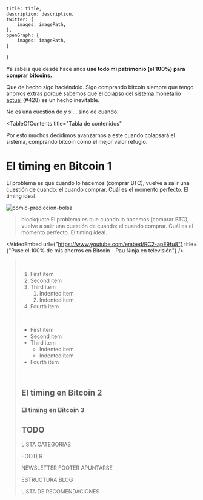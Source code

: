 

    title: title,
    description: description,
    twitter: {
        images: imagePath,
    },
    openGraph: {
        images: imagePath,
    }
}

<BlogHeader title={title} description={description} author={author} imagePath={imagePath} updatedAt={updatedAt} />

Ya sabéis que desde hace años **usé todo mi patrimonio (el 100%) para comprar bitcoins.**

Que de hecho sigo haciéndolo. Sigo comprando bitcoin siempre que tengo ahorros extras porqué sabemos que [el colapso del sistema monetario actual](/blog/es/articulo-de-ejemplo-2) (#428) es un hecho inevitable.


No es una cuestión de y si… sino de cuando.

<TableOfContents
    title="Tabla de contenidos" 
>

Por esto muchos decidimos avanzarnos a este cuando colapsará el sistema, comprando bitcoin como el mejor valor refugio.

# El timing en Bitcoin 1

El problema es que cuando lo hacemos (comprar BTC), vuelve a salir una cuestión de cuando: el cuando comprar. Cuál es el momento perfecto. El timing ideal.

![comic-prediccion-bolsa](/img/comic-prediccion-bolsa.png)

> blockquote
> El problema es que cuando lo hacemos (comprar BTC), vuelve a salir una
> cuestión de cuando: el cuando comprar. Cuál es el momento perfecto. El timing ideal.

<VideoEmbed url={"https://www.youtube.com/embed/RC2-apE9fu8"} title={"Puse el 100% de mis ahorros en Bitcoin - Pau Ninja en televisión"} />

<Blockquote
    author="Rescode"
    content="El problema es que cuando lo hacemos (comprar BTC), vuelve a salir una cuestión de cuando: el cuando comprar. Cuál es el momento perfecto. El timing ideal."
/>

<br/>

1. First item
2. Second item
3. Third item
    1. Indented item
    2. Indented item
4. Fourth item

<br/>

- First item
- Second item
- Third item
    - Indented item
    - Indented item
- Fourth item

<br/>

## El timing en Bitcoin 2
### El timing en Bitcoin 3

</TableOfContents>

## TODO

LISTA CATEGORIAS

FOOTER

NEWSLETTER FOOTER APUNTARSE

ESTRUCTURA BLOG

LISTA DE RECOMENDACIONES
